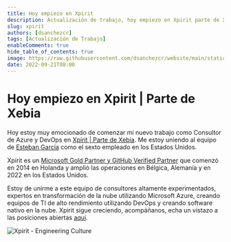 ```yaml
---
title: Hoy empiezo en Xpirit
description: Actualización de trabajo, hoy empiezo en Xpirit parte de Xebia como Consultor de Azure & DevOps
slug: xpirit
authors: [dsanchezcr]
tags: [Actualización de Trabajo]
enableComments: true
hide_table_of_contents: true
image: https://raw.githubusercontent.com/dsanchezcr/website/main/static/img/Xpirit.gif
date: 2022-09-21T08:00
---
```

# Hoy empiezo en Xpirit | Parte de Xebia

Hoy estoy muy emocionado de comenzar mi nuevo trabajo como Consultor de Azure y DevOps en [Xpirit | Parte de Xebia](https://xpirit.com). Me estoy uniendo al equipo de [Esteban García](https://linkedin.com/in/estebangarcia) como el sexto empleado en los Estados Unidos.
<!--truncate-->
Xpirit es un [Microsoft Gold Partner y GitHub Verified Partner](https://xpirit.com/company/partnerships) que comenzó en 2014 en Holanda y amplió las operaciones en Bélgica, Alemania y en 2022 en los Estados Unidos.

Estoy  de unirme a este equipo de consultores altamente experimentados, expertos en transformación de la nube utilizando Microsoft Azure, creando equipos de TI de alto rendimiento utilizando DevOps y creando software nativo en la nube.
Xpirit sigue creciendo, acompáñanos, echa un vistazo a las posiciones abiertas [aquí](https://www.linkedin.com/jobs/search/?currentJobId=3270399306\&f_C=9183026\&geoId=92000000).

![Xpirit - Engineering Culture](pathname:///img/Xpirit.gif)